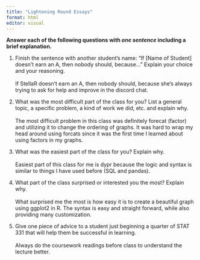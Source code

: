 ```yaml
---
title: "Lightening Round Essays"
format: html
editor: visual
---
```


**Answer each of the following questions with *one sentence* including a brief explanation.**

1.  Finish the sentence with another student’s name: "If \[Name of Student\] doesn’t earn an A, then nobody should, because..." Explain your choice and your reasoning.\
    \
    If StellaR doesn't earn an A, then nobody should, because she's always trying to ask for help and improve in the discord chat.

2.  What was the most difficult part of the class for you? List a general topic, a specific problem, a kind of work we did, etc. and explain why.\
    \
    The most difficult problem in this class was definitely forecat (factor) and utilizing it to change the ordering of graphs. It was hard to wrap my head around using forcats since it was the first time I learned about using factors in my graphs.

3.  What was the easiest part of the class for you? Explain why.\
    \
    Easiest part of this class for me is dypr because the logic and syntax is similar to things I have used before (SQL and pandas).

4.  What part of the class surprised or interested you the most? Explain why.\
    \
    What surprised me the most is how easy it is to create a beautiful graph using ggplot2 in R. The syntax is easy and straight forward, while also providing many customization.

5.  Give one piece of advice to a student just beginning a quarter of STAT 331 that will help them be successful in learning.\
    \
    Always do the coursework readings before class to understand the lecture better.
